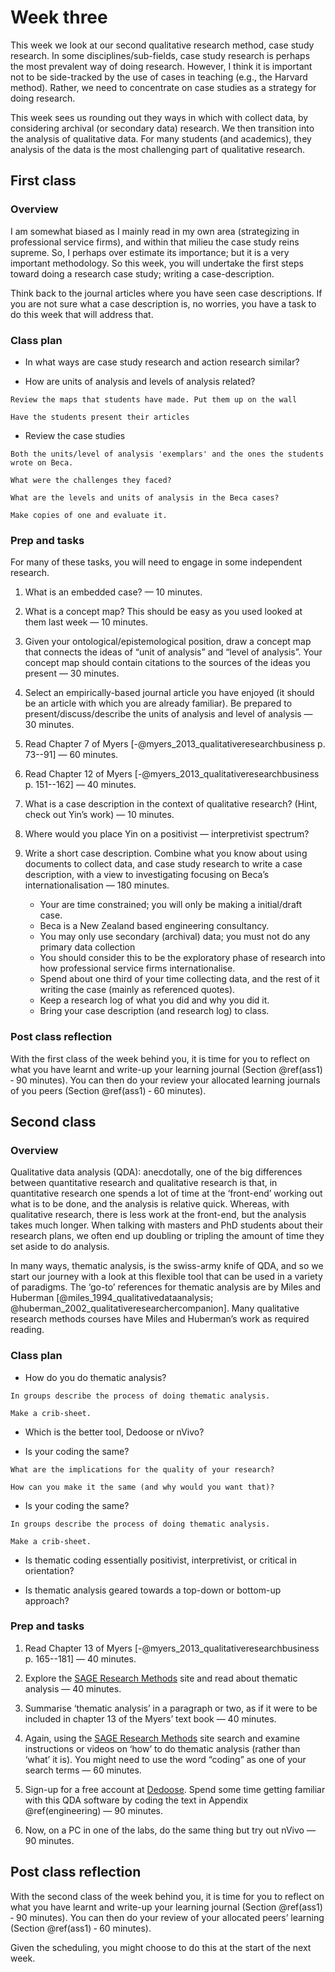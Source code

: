 # Week three {#w3-details}

This week we look at our second qualitative research method, case
study research. In some disciplines/sub-fields, case study research is
perhaps the most prevalent way of doing research. However, I think it
is important not to be side-tracked by the use of cases in teaching
(e.g., the Harvard method). Rather, we need to concentrate on case
studies as a strategy for doing research.

This week sees us rounding out they ways in which with collect data,
by considering archival (or secondary data) research. We then
transition into the analysis of qualitative data. For many students
(and academics), they analysis of the data is the most challenging
part of qualitative research.

## First class {-}

### Overview {-}

I am somewhat biased as I mainly read in my own area (strategizing in
professional service firms), and within that milieu the case study
reins supreme. So, I perhaps over estimate its importance; but it is a
very important methodology. So this week, you will undertake the first
steps toward doing a research case study; writing a case-description.

Think back to the journal articles where you have seen case
descriptions. If you are not sure what a case description is, no
worries, you have a task to do this week that will address that.

### Class plan {-}

* In what ways are case study research and action research similar?

* How are units of analysis and levels of analysis related?
```theorem
Review the maps that students have made. Put them up on the wall

Have the students present their articles
```
* Review the case studies
```theorem
Both the units/level of analysis 'exemplars' and the ones the students wrote on Beca.

What were the challenges they faced?

What are the levels and units of analysis in the Beca cases?

Make copies of one and evaluate it.
```


### Prep and tasks {-}

For many of these tasks, you will need to engage in some independent research.

1. What is an embedded case? --- 10 minutes.

2. What is a concept map? This should be easy as you used looked at
   them last week --- 10 minutes.

3. Given your ontological/epistemological position, draw a concept map
   that connects the ideas of "unit of analysis" and "level of
   analysis". Your concept map should contain citations to the
   sources of the ideas you present --- 30 minutes.
   
4. Select an empirically-based journal article you have enjoyed (it
   should be an article with which you are already familiar). Be
   prepared to present/discuss/describe the units of analysis and
   level of analysis --- 30 minutes.

5. Read Chapter 7 of Myers
  [-@myers_2013_qualitativeresearchbusiness p. 73--91] --- 60 minutes.

6. Read Chapter 12 of Myers
  [-@myers_2013_qualitativeresearchbusiness p. 151--162] --- 40 minutes.

7. What is a case description in the context of qualitative research?
   (Hint, check out Yin's work) --- 10 minutes.
   
8. Where would you place Yin on a positivist --- interpretivist spectrum?

9. Write a short case description. Combine what you know about using
   documents to collect data, and case study research to write a case
   description, with a view to investigating focusing on Beca's
   internationalisation --- 180 minutes.
   
    - Your are time constrained; you will only be making a initial/draft case.
    - Beca is a New Zealand based engineering consultancy.
    - You may only use secondary (archival) data; you must not do any primary data collection
    - You should consider this to be the exploratory phase of research
      into how professional service firms internationalise.
    - Spend about one third of your time collecting data, and the rest
      of it writing the case (mainly as referenced quotes).
    - Keep a research log of what you did and why you did it.
    - Bring your case description (and research log) to class.

### Post class reflection

With the first class of the week behind you, it is time for you to reflect on what
you have learnt and write-up your learning journal (Section
\@ref(ass1) &dash; 90 minutes). You can then do your review your allocated learning
journals of you  peers (Section \@ref(ass1) &dash; 60 minutes).


## Second class {-}

### Overview {-}

Qualitative data analysis (QDA): anecdotally, one of the big
differences between quantitative research and qualitative research is
that, in quantitative research one spends a lot of time at the
'front-end' working out what is to be done, and the analysis is
relative quick. Whereas, with qualitative research, there is less work
at the front-end, but the analysis takes much longer. When talking
with masters and PhD students about their research plans, we often end
up doubling or tripling the amount of time they set aside to do
analysis.

In many ways, thematic analysis, is the swiss-army knife of QDA, and
so we start our journey with a look at this flexible tool that can be
used in a variety of paradigms. The 'go-to' references for thematic
analysis are by Miles and Huberman
[@miles_1994_qualitativedataanalysis;
@huberman_2002_qualitativeresearchercompanion]. Many qualitative
research methods courses have Miles and Huberman's work as required
reading.

### Class plan {-}

* How do you do thematic analysis?
```theorem
In groups describe the process of doing thematic analysis. 

Make a crib-sheet.
```
* Which is the better tool, Dedoose or nVivo?

* Is your coding the same?
```theorem
What are the implications for the quality of your research?

How can you make it the same (and why would you want that)?
```

* Is your coding the same?
```theorem
In groups describe the process of doing thematic analysis. 

Make a crib-sheet.
```
* Is thematic coding essentially positivist, interpretivist, or
  critical in orientation?
  
* Is thematic analysis geared towards a top-down or bottom-up
  approach?


### Prep and tasks {-}

1. Read Chapter 13 of Myers 
  [-@myers_2013_qualitativeresearchbusiness p. 165--181] --- 40 minutes.

2. Explore the
   [SAGE Research Methods](http://methods.sagepub.com.ezproxy.auckland.ac.nz/) site
   and read about thematic analysis --- 40 minutes.

3. Summarise 'thematic analysis' in a paragraph or two, as if it were
   to be included in chapter 13 of the Myers' text book  --- 40
   minutes.
   
4. Again, using
   the
   [SAGE Research Methods](http://methods.sagepub.com.ezproxy.auckland.ac.nz/) site
   search and examine  instructions or videos on 'how' to do thematic analysis (rather
   than 'what' it is). You might need to use the word "coding" as one
   of your search terms --- 60 minutes.
      
4. Sign-up for a free account at [Dedoose](http://dedoose.com). Spend
   some time getting familiar with this QDA software by coding the text
   in Appendix \@ref(engineering) --- 90 minutes.
   
5. Now, on a PC in one of the labs, do the same thing but try out
   nVivo --- 90 minutes.

## Post class reflection {-}

With the second class of the week behind you, it is time for you to
reflect on what you have learnt and write-up your learning journal
(Section \@ref(ass1) &dash; 90 minutes). You can then do your review
of your allocated peers' learning (Section \@ref(ass1) &dash; 60
minutes).

Given the scheduling, you might choose to do this at the start of the next week.

